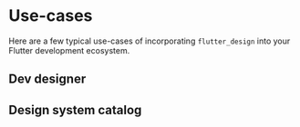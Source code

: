# Use-cases

Here are a few typical use-cases of incorporating `flutter_design` into your Flutter development ecosystem.

## Dev designer

## Design system catalog





